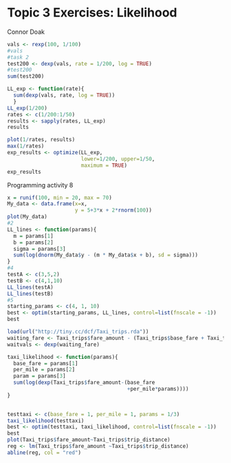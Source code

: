 # Topic 3 Exercises: Likelihood

Connor Doak

```r
vals <- rexp(100, 1/100)
#vals
#task 2
test200 <- dexp(vals, rate = 1/200, log = TRUE)
#test200
sum(test200)
```

```r
LL_exp <- function(rate){
  sum(dexp(vals, rate, log = TRUE))
  }
LL_exp(1/200)
rates <- c(1/200:1/50)
results <- sapply(rates, LL_exp)
results
```
```r
plot(1/rates, results)
max(1/rates)
exp_results <- optimize(LL_exp, 
                        lower=1/200, upper=1/50,
                        maximum = TRUE)
exp_results
```
Programming activity 8
```r
x = runif(100, min = 20, max = 70)
My_data <- data.frame(x=x, 
                      y = 5+3*x + 2*rnorm(100))
plot(My_data)
#2
LL_lines <- function(params){
  m = params[1]
  b = params[2]
  sigma = params[3]
  sum(log(dnorm(My_data$y - (m * My_data$x + b), sd = sigma)))
}
#4
testA <- c(3,5,2)
testB <- c(4,1,10)
LL_lines(testA)
LL_lines(testB)
#5
starting_params <- c(4, 1, 10)
best <- optim(starting_params, LL_lines, control=list(fnscale = -1))
best
```

```r
load(url("http://tiny.cc/dcf/Taxi_trips.rda"))
waiting_fare <- Taxi_trips$fare_amount - (Taxi_trips$base_fare + Taxi_trips$per_mile*Taxi_trips$trip_distance)
waitvals <- dexp(waiting_fare)

taxi_likelihood <- function(params){
  base_fare = params[1]
  per_mile = params[2]
  param = params[3]
  sum(log(dexp(Taxi_trips$fare_amount-(base_fare
                                       +per_mile*params))))
}
 

testtaxi <- c(base_fare = 1, per_mile = 1, params = 1/3)
taxi_likelihood(testtaxi)
best <- optim(testtaxi, taxi_likelihood, control=list(fnscale = -1))
best
plot(Taxi_trips$fare_amount~Taxi_trips$trip_distance)
reg <- lm(Taxi_trips$fare_amount ~Taxi_trips$trip_distance)
abline(reg, col = "red")
```

